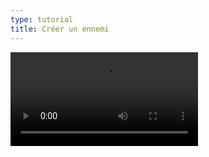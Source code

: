 ```yaml
---
type: tutorial
title: Créer un ennemi
---
```


<Video src="/videos/aurelien/ennemi.mp4" controls />

<Box icon="question-mark">

  ### Teste tes connaissances

  1. Pour supprimer un élément d'un tableau, j'utilise :

    <MultipleChoice>
      <Option message="Mauvaise réponse. Il s'agit de del().">`-=`</Option>
      <Option isCorrect message="Bonne réponse. L'écriture complète est del(tableau, élément).">`del()`</Option>
      <Option message="Mauvaise réponse. Il s'agit de del().">`add()`</Option>
    </MultipleChoice>

  2. `#ennemis` me renvoie :

    <MultipleChoice>
      <Option message="Mauvaise réponse. Le symbole # permet d'obtenir le nombre d'éléments dans le tableau.">Le contenu du tableau `ennemis`</Option>
      <Option isCorrect message="Bonne réponse. S'il y a 2 ennemis dans le tableau, la valeur sera 2.">Le nombre d'éléments dans le tableau `ennemis`</Option>
    </MultipleChoice>
</Box>

<Box icon="check-list">

  ## Checklist

  <Checklist>
  - [ ] J'ai utilisé une boucle for pour faire descendre les ennemis depuis le haut de l'écran.
  - [ ] Les ennemis réapparaîssent grâce à l'appel de la fonction.
  </Checklist>
</Box>
